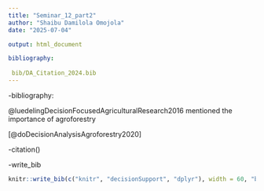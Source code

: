 ---
title: "Seminar_12_part2"
author: "Shaibu Damilola Omojola"
date: "2025-07-04"

output: html_document

bibliography:
  
 bib/DA_Citation_2024.bib
---
  
  
 -bibliography:
  
  
  
@luedelingDecisionFocusedAgriculturalResearch2016 mentioned the importance of agroforestry


 [@doDecisionAnalysisAgroforestry2020]
 
 
 -citation()
 
 
 -write_bib
 
 
 
```{r, include=FALSE}
knitr::write_bib(c("knitr", "decisionSupport", "dplyr"), width = 60, "bib/packages.bib")
```
 
 